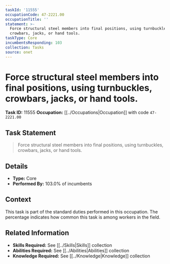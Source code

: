 ```yaml
---
taskId: '11555'
occupationCode: 47-2221.00
occupationTitle: ''
statement: >-
  Force structural steel members into final positions, using turnbuckles,
  crowbars, jacks, or hand tools.
taskType: Core
incumbentsResponding: 103
collection: Tasks
source: onet
---
```

# Force structural steel members into final positions, using turnbuckles, crowbars, jacks, or hand tools.

**Task ID:** 11555
**Occupation:** [[../Occupations|Occupation]] with code `47-2221.00`

## Task Statement

> Force structural steel members into final positions, using turnbuckles, crowbars, jacks, or hand tools.

## Details

- **Type:** Core
- **Performed By:** 103.0% of incumbents

## Context

This task is part of the standard duties performed in this occupation. The percentage indicates how common this task is among workers in the field.

## Related Information

- **Skills Required:** See [[../Skills|Skills]] collection
- **Abilities Required:** See [[../Abilities|Abilities]] collection
- **Knowledge Required:** See [[../Knowledge|Knowledge]] collection
